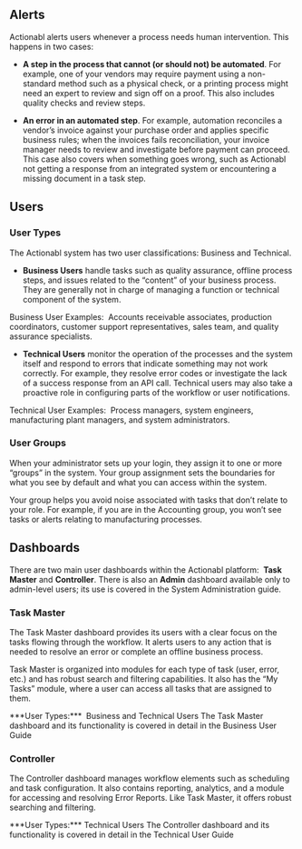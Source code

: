 ## Alerts

Actionabl alerts users whenever a process needs human intervention. This happens in two cases:

* **A step in the process that cannot (or should not) be automated**. For example, one of your vendors may require payment using a non-standard method such as a physical check, or a printing process might need an expert to review and sign off on a proof. This also includes quality checks and review steps.

* **An error in an automated step**. For example, automation reconciles a vendor’s invoice against your purchase order and applies specific business rules; when the invoices fails reconciliation, your invoice manager needs to review and investigate before payment can proceed. This case also covers when something goes wrong, such as Actionabl not getting a response from an integrated system or encountering a missing document in a task step.

## Users

### User Types

The Actionabl system has two user classifications: Business and Technical. 

* **Business Users** handle tasks such as quality assurance, offline process steps, and issues related to the “content” of your business process. They are generally not in charge of managing a function or technical component of the system.

<Info>
  Business User Examples:  Accounts receivable associates, production coordinators, customer support representatives, sales team, and quality assurance specialists.
</Info>

* **Technical Users** monitor the operation of the processes and the system itself and respond to errors that indicate something may not work correctly. For example, they resolve error codes or investigate the lack of a success response from an API call. Technical users may also take a proactive role in configuring parts of the workflow or user notifications. 

<Info>
  Technical User Examples:  Process managers, system engineers, manufacturing plant managers, and system administrators.
</Info>

### User Groups

When your administrator sets up your login, they assign it to one or more “groups” in the system. Your group assignment sets the boundaries for what you see by default and what you can access within the system.

Your group helps you avoid noise associated with tasks that don’t relate to your role. For example, if you are in the Accounting group, you won’t see tasks or alerts relating to manufacturing processes. 

## Dashboards

There are two main user dashboards within the Actionabl platform:  **Task Master** and **Controller**. There is also an **Admin** dashboard available only to admin-level users; its use is covered in the System Administration guide.

### Task Master

The Task Master dashboard provides its users with a clear focus on the tasks flowing through the workflow. It alerts users to any action that is needed to resolve an error or complete an offline business process.

Task Master is organized into modules for each type of task (user, error, etc.) and has robust search and filtering capabilities. It also has the “My Tasks” module, where a user can access all tasks that are assigned to them. 

<Check>
  ***User Types:***  Business and Technical Users
</Check>

<Card title="Learn More" icon="bolt">
  The Task Master dashboard and its functionality is covered in detail in the Business User Guide
</Card>

### Controller

The Controller dashboard manages workflow elements such as scheduling and task configuration. It also contains reporting, analytics, and a module for accessing and resolving Error Reports. Like Task Master, it offers robust searching and filtering.

<Check>
  ***User Types:*** Technical Users
</Check>

<Card title="Learn More" icon="bolt">
  The Controller dashboard and its functionality is covered in detail in the&#x20;
  Technical User Guide 
</Card>